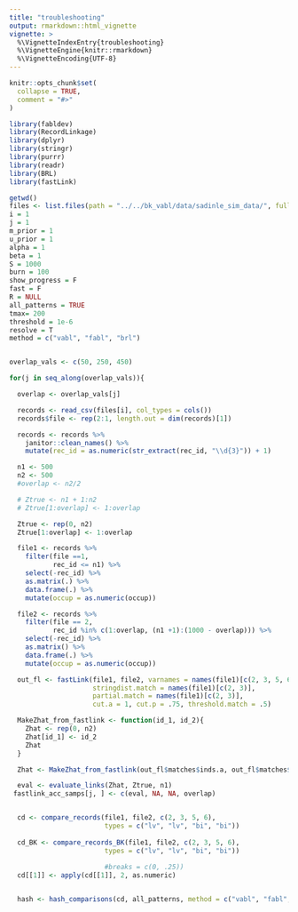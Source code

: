 ```yaml
---
title: "troubleshooting"
output: rmarkdown::html_vignette
vignette: >
  %\VignetteIndexEntry{troubleshooting}
  %\VignetteEngine{knitr::rmarkdown}
  %\VignetteEncoding{UTF-8}
---
```


```r
knitr::opts_chunk$set(
  collapse = TRUE,
  comment = "#>"
)
```

```r
library(fabldev)
library(RecordLinkage)
library(dplyr)
library(stringr)
library(purrr)
library(readr)
library(BRL)
library(fastLink)

```

```r
getwd()
files <- list.files(path = "../../bk_vabl/data/sadinle_sim_data/", full.names = T)
i = 1
j = 1
m_prior = 1
u_prior = 1
alpha = 1
beta = 1
S = 1000
burn = 100
show_progress = F
fast = F
R = NULL
all_patterns = TRUE
tmax= 200
threshold = 1e-6
resolve = T
method = c("vabl", "fabl", "brl")


overlap_vals <- c(50, 250, 450)

for(j in seq_along(overlap_vals)){

  overlap <- overlap_vals[j]

  records <- read_csv(files[i], col_types = cols())
  records$file <- rep(2:1, length.out = dim(records)[1])

  records <- records %>%
    janitor::clean_names() %>%
    mutate(rec_id = as.numeric(str_extract(rec_id, "\\d{3}")) + 1)

  n1 <- 500
  n2 <- 500
  #overlap <- n2/2

  # Ztrue <- n1 + 1:n2
  # Ztrue[1:overlap] <- 1:overlap

  Ztrue <- rep(0, n2)
  Ztrue[1:overlap] <- 1:overlap

  file1 <- records %>%
    filter(file ==1,
           rec_id <= n1) %>%
    select(-rec_id) %>%
    as.matrix(.) %>%
    data.frame(.) %>%
    mutate(occup = as.numeric(occup))

  file2 <- records %>%
    filter(file == 2,
           rec_id %in% c(1:overlap, (n1 +1):(1000 - overlap))) %>%
    select(-rec_id) %>%
    as.matrix() %>%
    data.frame(.) %>%
    mutate(occup = as.numeric(occup))

  out_fl <- fastLink(file1, file2, varnames = names(file1)[c(2, 3, 5, 6)],
                     stringdist.match = names(file1)[c(2, 3)],
                     partial.match = names(file1)[c(2, 3)],
                     cut.a = 1, cut.p = .75, threshold.match = .5)

  MakeZhat_from_fastlink <- function(id_1, id_2){
    Zhat <- rep(0, n2)
    Zhat[id_1] <- id_2
    Zhat
  }

  Zhat <- MakeZhat_from_fastlink(out_fl$matches$inds.a, out_fl$matches$inds.b)

  eval <- evaluate_links(Zhat, Ztrue, n1)
 fastlink_acc_samps[j, ] <- c(eval, NA, NA, overlap)


  cd <- compare_records(file1, file2, c(2, 3, 5, 6),
                        types = c("lv", "lv", "bi", "bi"))
  
  cd_BK <- compare_records_BK(file1, file2, c(2, 3, 5, 6),
                        types = c("lv", "lv", "bi", "bi"))
  
                        #breaks = c(0, .25))
  cd[[1]] <- apply(cd[[1]], 2, as.numeric)


  hash <- hash_comparisons(cd, all_patterns, method = c("vabl", "fabl", "brl"))
```

